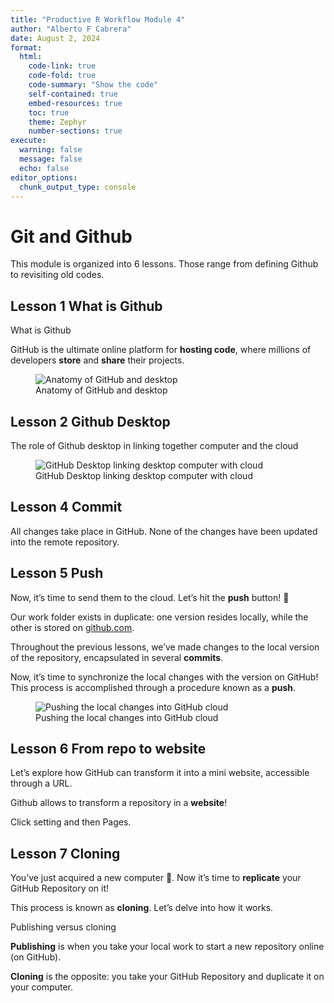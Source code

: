 ```yaml
---
title: "Productive R Workflow Module 4"
author: "Alberto F Cabrera"
date: August 2, 2024
format:
  html:
    code-link: true
    code-fold: true
    code-summary: "Show the code"
    self-contained: true
    embed-resources: true
    toc: true
    theme: Zephyr
    number-sections: true
execute: 
  warning: false
  message: false
  echo: false
editor_options: 
  chunk_output_type: console
---
```


# Git and Github

This module is organized into 6 lessons. Those range from defining Github to revisiting old codes.

## Lesson 1 What is Github

What is Github

GitHub is the ultimate online platform for **hosting code**, where millions of developers **store** and **share** their projects.

![Anatomy of GitHub and desktop](images/github.jpg)

## Lesson 2 Github Desktop

The role of Github desktop in linking together computer and the cloud

![GitHub Desktop linking desktop computer with cloud](images/linking%20computer%20cloud.jpg)

## Lesson 4 Commit

All changes take place in GitHub. None of the changes have been updated into the remote repository.

## Lesson 5 Push

Now, it's time to send them to the cloud. Let's hit the **push** button! 🚀

Our work folder exists in duplicate: one version resides locally, while the other is stored on [github.com](https://www.github.com/).

Throughout the previous lessons, we've made changes to the local version of the repository, encapsulated in several **commits**.

Now, it's time to synchronize the local changes with the version on GitHub! This process is accomplished through a procedure known as a **push**.

![Pushing the local changes into GitHub cloud](images/push.jpg)

## Lesson 6 From repo to website

Let's explore how GitHub can transform it into a mini website, accessible through a URL.

Github allows to transform a repository in a **website**!

Click setting and then Pages.

## Lesson 7 Cloning

You've just acquired a new computer 🎉. Now it's time to **replicate** your GitHub Repository on it!

This process is known as **cloning**. Let's delve into how it works.

Publishing versus cloning

**Publishing** is when you take your local work to start a new repository online (on GitHub).

**Cloning** is the opposite: you take your GitHub Repository and duplicate it on your computer.

